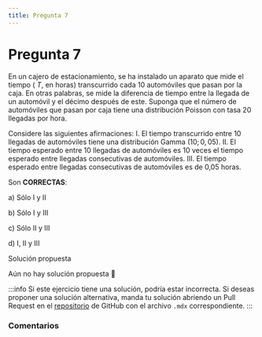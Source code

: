 ```yaml
---
title: Pregunta 7
---
```



# Pregunta 7

En un cajero de estacionamiento, se ha instalado un aparato que mide el tiempo ( $T$, en horas) transcurrido cada 10 automóviles que pasan por la caja. En otras palabras, se mide la diferencia de tiempo entre la llegada de un automóvil y el décimo después de este. Suponga que el número de automóviles que pasan por caja tiene una distribución Poisson con tasa 20 llegadas por hora.

Considere las siguientes afirmaciones:
I. El tiempo transcurrido entre 10 llegadas de automóviles tiene una distribución Gamma $(10 ; 0,05)$.
II. El tiempo esperado entre 10 llegadas de automóviles es 10 veces el tiempo esperado entre llegadas consecutivas de automóviles.
III. El tiempo esperado entre llegadas consecutivas de automóviles es de 0,05 horas.

Son **CORRECTAS**:

a) Sólo I y II

b) Sólo I y III

c) Sólo II y III

d) I, II y III

<MDXDetails>
<summary>Solución propuesta</summary>

Aún no hay solución propuesta 🥲

:::info 
Si este ejercicio tiene una solución, podría estar incorrecta. Si deseas proponer una solución alternativa, manda tu solución abriendo
un Pull Request en el [repositorio](https://github.com/crow-rojas/apuntes-fundamentals/pulls) de GitHub con el archivo
`.mdx` correspondiente. 
:::

</MDXDetails>

### Comentarios

<Disqus
  url="https://crow-rojas.github.io/apuntes-fundamentals/docs/mathematics/probability-and-statistics/exercises/2019-1/p07"
  identifier="docs/mathematics/probability-and-statistics/exercises/2019-1/p07"
  title="2019-1 Probabilidades y Estadística - Pregunta 7"
/>
